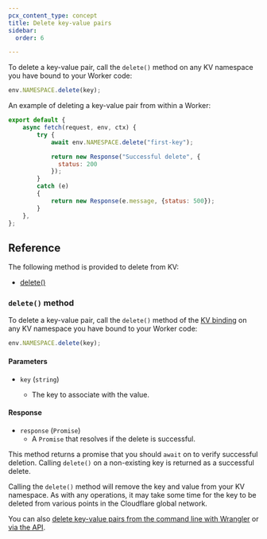 ```yaml
---
pcx_content_type: concept
title: Delete key-value pairs
sidebar:
  order: 6

---
```



To delete a key-value pair, call the `delete()` method on any <GlossaryTooltip term="KV namespace">KV namespace</GlossaryTooltip> you have bound to your Worker code:

```js
env.NAMESPACE.delete(key);
```

An example of deleting a key-value pair from within a Worker:

```js
export default {
    async fetch(request, env, ctx) {
        try {
            await env.NAMESPACE.delete("first-key");

            return new Response("Successful delete", {
              status: 200
            });
        }
        catch (e)
        {
            return new Response(e.message, {status: 500});
        }
    },
};
```

## Reference

The following method is provided to delete from KV:
- [delete()](#delete-method)

### `delete()` method

To delete a key-value pair, call the `delete()` method of the [KV binding](/kv/reference/kv-bindings/) on any KV namespace you have bound to your Worker code:

```js
env.NAMESPACE.delete(key);
```

#### Parameters

- `key` (`string`)

  - The key to associate with the value.

#### Response

- `response` (`Promise`)
  - A `Promise` that resolves if the delete is successful.

This method returns a promise that you should `await` on to verify successful deletion. Calling `delete()` on a non-existing key is returned as a successful delete.


Calling the `delete()` method will remove the key and value from your KV namespace. As with any operations, it may take some time for the key to be deleted from various points in the Cloudflare global network.





You can also [delete key-value pairs from the command line with Wrangler](/kv/reference/kv-commands/#delete) or [via the API](/api/operations/workers-kv-namespace-delete-key-value-pair).
